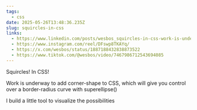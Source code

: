 ```yaml
---
tags:
  - css
date: 2025-05-26T13:48:36.235Z
slug: squircles-in-css
links:
  - https://www.linkedin.com/posts/wesbos_squircles-in-css-work-is-underway-to-add-activity-7292956041351155712-QonS/
  - https://www.instagram.com/reel/DFswp8TKAYq/
  - https://x.com/wesbos/status/1887188432838873522
  - https://www.tiktok.com/@wesbos/video/7467986712543694085
---
```


Squircles! In CSS!

Work is underway to add corner-shape to CSS, which will give you control over a border-radius curve with superellipse()

I build a little tool to visualize the possibilities
